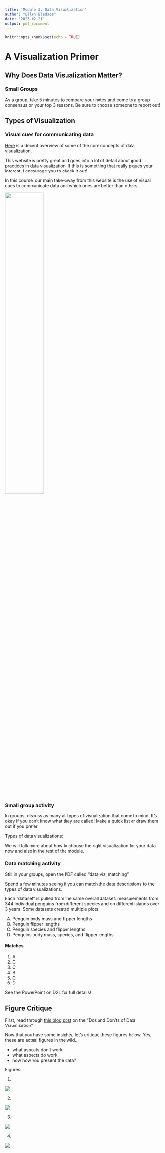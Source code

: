 ```yaml
---
title: 'Module 3: Data Visualization'
author: "Ellen Bledsoe"
date: '2023-02-21'
output: pdf_document
---
```


```r
knitr::opts_chunk$set(echo = TRUE)
```

# A Visualization Primer

## Why Does Data Visualization Matter?

### Small Groups

As a group, take 5 minutes to compare your notes and come to a group consensus on your top 3 reasons. Be sure to choose someone to report out!

## Types of Visualization

### Visual cues for communicating data

[Here](https://rafalab.dfci.harvard.edu/dsbook-part-1/dataviz/dataviz-principles.html) is a decent overview of some of the core concepts of data visualization.

This website is pretty great and goes into a lot of detail about good practices in data visualization. If this is something that really piques your interest, I encourage you to check it out!

In this course, our main take-away from this website is the use of visual cues to communicate data and which ones are better than others.

![](data_viz_cues.jpg){width="50%"}

### Small group activity

In groups, discuss as many all types of visualization that come to mind. It's okay if you don't know what they are called! Make a quick list or draw them out if you prefer.

Types of data visualizations:

We will talk more about how to choose the right visualization for your data now and also in the rest of the module.

### Data matching activity

Still in your groups, open the PDF called "data_viz_matching"

Spend a few minutes seeing if you can match the data descriptions to the types of data visualizations.

Each “dataset” is pulled from the same overall dataset: measurements from 344 individual penguins from different species and on different islands over 3 years. Some datasets created multiple plots.

A.  Penguin body mass and flipper lengths
B.  Penguin flipper lengths
C.  Penguin species and flipper lengths
D.  Penguins body mass, species, and flipper lengths

#### Matches

1.  A
2.  C
3.  C
4.  B
5.  C
6.  D

See the PowerPoint on D2L for full details!

## Figure Critique

First, read through [this blog post](https://humansofdata.atlan.com/2019/02/dos-donts-data-visualization/) on the "Dos and Don'ts of Data Visualization"

Now that you have some insights, let's critique these figures below. Yes, these are actual figures in the wild...

-   what aspects don't work
-   what aspects do work
-   how how you present the data?

Figures:

1.  

![](../assets/image1.png)

2.  

![](../assets/image2.jpg)

3.  

![](../assets/image3.jpg)

4.  

![](../assets/image4.png)
